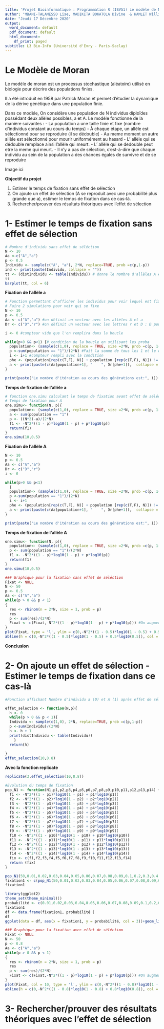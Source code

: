 ---
title: 'Projet Bioinformatique : Programmation R (ISV51) Le modèle de Moran'
author: "MBANI-TALAMESSO Lise, MADIKITA BOKATOLA Divine  & HAMLET William"
date: "Jeudi 17 Décembre 2020"
output:
  word_document: default
  pdf_document: default
  html_document:
    df_print: paged
subtitle: L3 Bio-Info (Université d'Evry - Paris-Saclay)
---


# Le Modèle de Moran


Le modèle de moran est un processus stochastique (aléatoire)  utilisé en biologie pour décrire des populations finies.

Il a été introduit en 1958 par Patrick Moran et permet d'étudier la dynamique de la dérive génétique dans une population finie.

Dans ce modèle, On considère une population de N individus diploïdes possédant deux allèles possibles, a et A.
Le modèle fonctionne de la manière suivantes : 
  - La population a une taille finie et fixe (nombre d'individus constant au cours du temps)
  - À chaque étape, un allèle est sélectionné pour se reproduire (il se dédouble) 
  - Au meme moment  un autre allèle est sélectionné pour mourir uniformément au hasard
  - L' allèle qui se dédouble remplace ainsi l'allèle qui meurt.
  - L' allèle qui se dedouble peut etre la meme qui meurt.
  - Il n'y a pas de sélection, c'est-à-dire que chaque individu au sein de la population a des chances égales de survivre et de se reproduire
  



Image ici




**Objectif du projet**

1) Estimer le temps de fixation sans effet de sélection
2) On ajoute un effet de sélection (A se reproduit avec une probabilité plus grande que a), estimer le temps de fixation dans ce cas-là.
3) Rechercher/prouver des résultats théoriques avec l’effet de sélection



# 1- Estimer le temps de fixation sans effet de sélection


```{r}
# Nombre d'individu sans effet de séléction
N <- 10
Aa <-c("A","a")
p <- 0.5
Individu <- sample(c("A", "a"), 2*N, replace=TRUE, prob =c(p,1-p))
ind <- print(paste(Individu, collapse = ""))
tt <- (distIndividu <- table(Individu)) # donne le nombre d'allèles A et a
tt
barplot(tt, col = 6)
```
**Fixation de l'allèle a**

```{r}
# Fonction permettant d'afficher les individus pour voir lequel est fixé
# Faire 2 simulations pour voir qui se fixe
N <- 10
p <- 0.5
Aa <- c("A","a") #on définit un vecteur avec les allèles A et a
Dr <- c("D","r") #on définit un vecteur avec les lettres r et D : D pour les phénotypes “AA”,“aA”,“Aa” et r pour le phénotype "aa"

i <- 0 #compteur vide que l'on remplira dans la boucle

while(p>0 && p<1) {# condition de la boucle en utilisant les proba
  population<- (sample(c(1,0), replace = TRUE, size =2*N, prob =c(p, 1-p))) #détermination de la population par laquel on observera l'évolution des populations
  p <-sum(population == "1")/(2*N) #Fait la somme de tous les 1 et le divise par 2*N selon la formule de la proba avant effet de séléction
  i <- i+1 #compteur rempli avec la condition
  phe <- (population[rep(c(T,F), N)] + population [rep(c(T,F), N)]) != 0
  a <- print(paste(c(Aa[population+1], "    ", Dr[phe+1]),  collapse = ""))  #permet d'afficher les Aa par rapport à la pop avec A = 1 et a = 0
}
```





```{r }
print(paste("Le nombre d'itération au cours des générations est:", i))
```




**Temps de fixation de l'allèle a **

```{r}
# fonction one.simu calculant le temps de fixation avant effet de séléction
# Temps de fixation pour A
one.simu<- function(N, p){
  population<- (sample(c(1,0), replace = TRUE, size =2*N, prob =c(p, 1-p)))
  a <- sum(population == "1")
  p <- ((N*2)-a)/(2*N)
  f1 <- -N^2*((1 - p)*log10(1 - p) + p*log10(p))
  return(f1)
}
one.simu(10,0.5)
```






**Fixation de l'allèle A**



```{r}
N <- 10
p <- 0.5
Aa <- c("A","a") 
Dr <- c("D","r")
i <- 0 

while(p>0 && p<1) 
  {
  population<- (sample(c(1,0), replace = TRUE, size =2*N, prob =c(p, 1-p))) 
  p <-sum(population == "1")/(2*N) 
  i <- i+1 
  phe <- (population[rep(c(T,F), N)] + population [rep(c(T,F), N)]) != 0
  a <- print(paste(c(Aa[population+1], "    ", Dr[phe+1]),  collapse = "")) 
}
```




```{r}
print(paste("Le nombre d'itération au cours des générations est:", i))
```



**Temps de fixation de l'allèle A **
```{r}
one.simu<- function(N, p){
  population<- (sample(c(1,0), replace = TRUE, size =2*N, prob =c(p, 1-p)))
  p <- sum(population == "1")/(2*N)
  f1 <- -N^2*((1 - p)*log10(1 - p) + p*log10(p))
  return(f1)
}
one.simu(10,0.5)
```




```{r}
### Graphique pour la fixation sans effet de séléction
Fixat <- NULL
N <- 50
p <- 0.5
Aa <- c("A","a")
while(p > 0 && p < 1)
{
  res <- rbinom(n = 2*N, size = 1, prob = p)
  res
  p <- sum(res)/(2*N)
  Fixat <- c(Fixat,-N^2*((1 - p)*log10(1 - p) + p*log10(p))) #On augmente la taille du vecteur Fixat avec chaque nouvelle valeur
}
plot(Fixat, type = 'l', ylim = c(0,-N^2*((1 - 0.5)*log10(1 - 0.5) + 0.5*log10(0.5))))
abline(h = c(0,-N^2*((1 - 0.5)*log10(1 - 0.5) + 0.5*log10(0.5)), col = 2))

```




**Conclusion**






# 2-  On ajoute un effet de sélection - Estimer le temps de fixation dans ce cas-là

```{r}
#Fonction affichant Nombre d'individu a (0) et A (1) après effet de sélection

effet_selection <- function(N,p){
  h <- 0
  while(p > 0 && p < 1){
  Individu <- sample(c(1,0), 2*N, replace=TRUE, prob =c(p,1-p))
  p <-sum(Individu)/(2*N)
  h <- h + 1
  print(distIndividu <- table(Individu))
    }
  return(h)
  
}
effet_selection(10,0.8)

```


**Avec la fonction replicate**
```{r}
replicate(3,effet_selection(10,0.8))
```


```{r}
#Evolution du temps de fixation
pop_N1 <- function(N1,p1,p2,p3,p4,p5,p6,p7,p8,p9,p10,p11,p12,p13,p14) {
  f1 <- -N^2*((1 - p1)*log10(1 - p1) + p1*log10(p1))
  f2 <- -N^2*((1 - p2)*log10(1 - p2) + p2*log10(p2))
  f3 <- -N^2*((1 - p3)*log10(1 - p3) + p3*log10(p3))
  f4 <- -N^2*((1 - p4)*log10(1 - p4) + p4*log10(p4))
  f5 <- -N^2*((1 - p5)*log10(1 - p5) + p5*log10(p5))
  f6 <- -N^2*((1 - p6)*log10(1 - p6) + p6*log10(p6))
  f7 <- -N^2*((1 - p7)*log10(1 - p7) + p7*log10(p7))
  f8 <- -N^2*((1 - p8)*log10(1 - p8) + p8*log10(p8))
  f9 <- -N^2*((1 - p9)*log10(1 - p9) + p9*log10(p9))
  f10 <- -N^2*((1 - p10)*log10(1 - p10) + p10*log10(p10))
  f11 <- -N^2*((1 - p11)*log10(1 - p11) + p11*log10(p11))
  f12 <- -N^2*((1 - p12)*log10(1 - p12) + p12*log10(p12))
  f13 <- -N^2*((1 - p13)*log10(1 - p13) + p13*log10(p13))
  f14 <- -N^2*((1 - p14)*log10(1 - p14) + p14*log10(p14))
  fix <- c(f1,f2,f3,f4,f5,f6,f7,f8,f9,f10,f11,f12,f13,f14)
  return (fix)
}

pop_N1(50,0.01,0.02,0.03,0.04,0.05,0.06,0.07,0.08,0.09,0.1,0.2,0.3,0.4,0.5)
fixation1 <- c(pop_N1(50,0.01,0.02,0.03,0.04,0.05,0.06,0.07,0.08,0.09,0.1,0.2,0.3,0.4,0.5))
fixation1

library(ggplot2)
theme_set(theme_minimal())
probabilité <- c(0.01,0.02,0.03,0.04,0.05,0.06,0.07,0.08,0.09,0.1,0.2,0.3,0.4,0.5)
fixation1
df <- data.frame(fixation1, probabilité )
df
ggplot(data = df, aes(x = fixation1, y = probabilité, col = 3))+geom_line()
```



```{r}
### Graphique pour la fixation avec effet de séléction
Fixat <- NULL
N <- 50
p <- 0.8
Aa <- c("A","a")
while(p > 0 && p < 1)
{
  res <- rbinom(n = 2*N, size = 1, prob = p)
  res
  p <- sum(res)/(2*N)
  Fixat <- c(Fixat,-N^2*((1 - p)*log10(1 - p) + p*log10(p))) #On augmente la taille du vecteur Fixat avec chaque nouvelle valeur
}
plot(Fixat, col = 10, type = 'l', ylim = c(0,-N^2*((1 - 0.8)*log10(1 - 0.8) + 0.8*log10(0.8))))
abline(h = c(0,-N^2*((1 - 0.8)*log10(1 - 0.8) + 0.8*log10(0.8)), col = 6))
```


# 3- Rechercher/prouver des résultats théoriques avec l’effet de sélection



